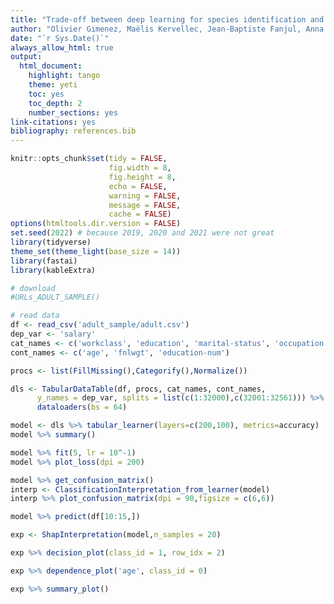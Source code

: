 ```yaml
---
title: "Trade-off between deep learning for species identification and inference about predator-prey co-occurrence: Reproducible `R` workflow integrating models in computer vision and ecological statistics"
author: "Olivier Gimenez, Maëlis Kervellec, Jean-Baptiste Fanjul, Anna Chaine, Lucile Marescot, Yoann Bollet, Christophe Duchamp"
date: "`r Sys.Date()`"
always_allow_html: true
output:
  html_document:
    highlight: tango
    theme: yeti
    toc: yes
    toc_depth: 2
    number_sections: yes
link-citations: yes
bibliography: references.bib
---
```


```r
knitr::opts_chunk$set(tidy = FALSE, 
                      fig.width = 8, 
                      fig.height = 8, 
                      echo = FALSE,
                      warning = FALSE,
                      message = FALSE,
                      cache = FALSE)
options(htmltools.dir.version = FALSE)
set.seed(2022) # because 2019, 2020 and 2021 were not great
library(tidyverse)
theme_set(theme_light(base_size = 14))
library(fastai)
library(kableExtra)
```

```r
# download
#URLs_ADULT_SAMPLE()

# read data
df <- read_csv('adult_sample/adult.csv')
dep_var <- 'salary'
cat_names <- c('workclass', 'education', 'marital-status', 'occupation', 'relationship', 'race')
cont_names <- c('age', 'fnlwgt', 'education-num')
```


```r
procs <- list(FillMissing(),Categorify(),Normalize())

dls <- TabularDataTable(df, procs, cat_names, cont_names,
      y_names = dep_var, splits = list(c(1:32000),c(32001:32561))) %>%
      dataloaders(bs = 64)

model <- dls %>% tabular_learner(layers=c(200,100), metrics=accuracy)
model %>% summary()

model %>% fit(5, lr = 10^-1)
model %>% plot_loss(dpi = 200)

model %>% get_confusion_matrix()
interp <- ClassificationInterpretation_from_learner(model)
interp %>% plot_confusion_matrix(dpi = 90,figsize = c(6,6))

model %>% predict(df[10:15,])

exp <- ShapInterpretation(model,n_samples = 20)

exp %>% decision_plot(class_id = 1, row_idx = 2)

exp %>% dependence_plot('age', class_id = 0)

exp %>% summary_plot()
```

